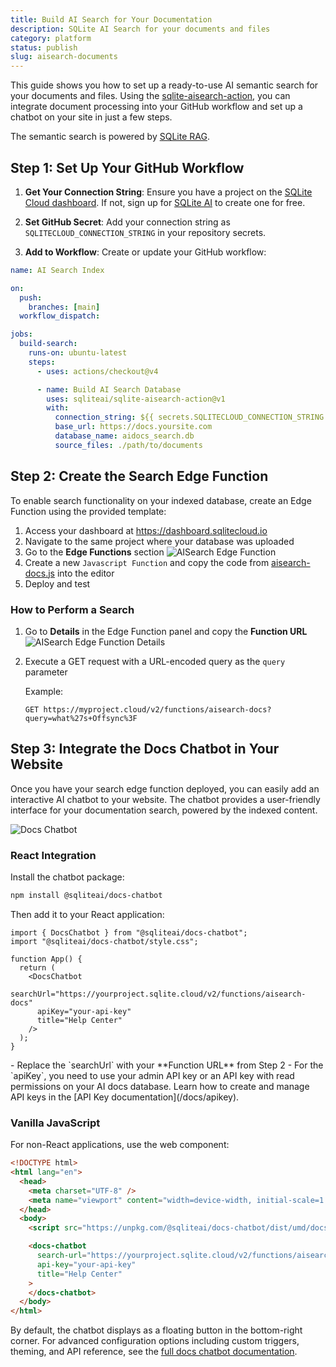 ```yaml
---
title: Build AI Search for Your Documentation
description: SQLite AI Search for your documents and files
category: platform
status: publish
slug: aisearch-documents
---
```



This guide shows you how to set up a ready-to-use AI semantic search for your documents and files.
Using the [sqlite-aisearch-action](https://github.com/sqliteai/sqlite-aisearch-action), you can integrate document processing into your GitHub workflow and set up a chatbot on your site in just a few steps.

The semantic search is powered by [SQLite RAG](https://github.com/sqliteai/sqlite-rag).

## Step 1: Set Up Your GitHub Workflow

1. **Get Your Connection String**: Ensure you have a project on the [SQLite Cloud dashboard](https://dashboard.sqlitecloud.io). If not, sign up for [SQLite AI](https://sqlite.ai) to create one for free.

2. **Set GitHub Secret**: Add your connection string as `SQLITECLOUD_CONNECTION_STRING` in your repository secrets.

3. **Add to Workflow**: Create or update your GitHub workflow:

```yaml
name: AI Search Index

on:
  push:
    branches: [main]
  workflow_dispatch:

jobs:
  build-search:
    runs-on: ubuntu-latest
    steps:
      - uses: actions/checkout@v4

      - name: Build AI Search Database
        uses: sqliteai/sqlite-aisearch-action@v1
        with:
          connection_string: ${{ secrets.SQLITECLOUD_CONNECTION_STRING }}
          base_url: https://docs.yoursite.com
          database_name: aidocs_search.db
          source_files: ./path/to/documents
```

## Step 2: Create the Search Edge Function

To enable search functionality on your indexed database, create an Edge Function using the provided template:

1. Access your dashboard at https://dashboard.sqlitecloud.io
2. Navigate to the same project where your database was uploaded
3. Go to the **Edge Functions** section
   ![AISearch Edge Function](@docs-website-assets/aisearch-docs/edgefn_aisearch.png)
4. Create a new `Javascript Function` and copy the code from [aisearch-docs.js](https://github.com/sqliteai/sqlite-aisearch-action/blob/main/search_edge_function_template/aisearch-docs.js) into the editor
5. Deploy and test

### How to Perform a Search

1. Go to **Details** in the Edge Function panel and copy the **Function URL**
   ![AISearch Edge Function Details](@docs-website-assets/aisearch-docs/edgefn_aisearch_details.png)
2. Execute a GET request with a URL-encoded query as the `query` parameter

   Example:

   ```
   GET https://myproject.cloud/v2/functions/aisearch-docs?query=what%27s+Offsync%3F
   ```

## Step 3: Integrate the Docs Chatbot in Your Website

Once you have your search edge function deployed, you can easily add an interactive AI chatbot to your website. The chatbot provides a user-friendly interface for your documentation search, powered by the indexed content.

![Docs Chatbot](@docs-website-assets/aisearch-docs/docs_chatbot.png)

### React Integration

Install the chatbot package:

```bash
npm install @sqliteai/docs-chatbot
```

Then add it to your React application:

```tsx
import { DocsChatbot } from "@sqliteai/docs-chatbot";
import "@sqliteai/docs-chatbot/style.css";

function App() {
  return (
    <DocsChatbot
      searchUrl="https://yourproject.sqlite.cloud/v2/functions/aisearch-docs"
      apiKey="your-api-key"
      title="Help Center"
    />
  );
}
```

<Callout type="note">
  - Replace the `searchUrl` with your **Function URL** from Step 2 
  - For the `apiKey`, you need to use your admin API key or an API key with read
  permissions on your AI docs database. Learn how to create and manage API keys
  in the [API Key documentation](/docs/apikey).
</Callout>

### Vanilla JavaScript

For non-React applications, use the web component:

```html
<!DOCTYPE html>
<html lang="en">
  <head>
    <meta charset="UTF-8" />
    <meta name="viewport" content="width=device-width, initial-scale=1.0" />
  </head>
  <body>
    <script src="https://unpkg.com/@sqliteai/docs-chatbot/dist/umd/docs-chatbot.min.js"></script>

    <docs-chatbot
      search-url="https://yourproject.sqlite.cloud/v2/functions/aisearch-docs"
      api-key="your-api-key"
      title="Help Center"
    >
    </docs-chatbot>
  </body>
</html>
```

By default, the chatbot displays as a floating button in the bottom-right corner.
For advanced configuration options including custom triggers, theming, and API reference, see the [full docs chatbot documentation](https://github.com/sqliteai/docs-chatbot).
